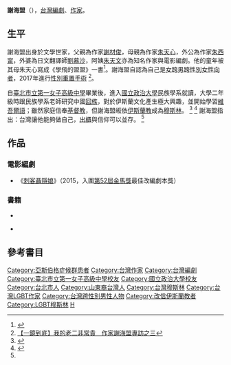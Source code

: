 {{noteTA
|1 = zh-cn:阿斯伯格综合征; zh-hk:亞氏保加症; zh-tw:亞斯伯格症候群;
}}
{{Infobox entertainer
|姓名 = 謝海盟
|類型 = 編劇
|圖片 = 
|圖片尺寸 = 
|圖片簡介 = 
|原名 = 
|外文名 = 
|外文 =  
|羅馬拼音 = Hsieh Hai-Meng
|英文名 = 
|暱稱 = 
|其他藝名 = 
|國籍 = {{ROC}}（[[台灣|台灣]]）
|民族 = 
|出生日期 = {{birth_date_and_age|1986|2|11|}}
|出生地點 = {{TWN}}[[台北市|台北市]]
|逝世日期 = 
|逝世地點 = 
|職業 = 電影編劇、作家
|語言 = 
|教育程度 = [[臺北市立第一女子高級中學|北一女中]]<br>[[國立政治大學|國立政治大學]]民族學系畢業
|宗教信仰 = [[伊斯蘭教|伊斯蘭教]]
|配偶 = 
|兒女 = 
|父母 = 
|音樂類型 = 
|演奏樂器 = 
|出身地 = 
|出道作 = 
|出道日期 = 
|代表作 = 
|活躍年代 = 
|唱片公司 = 
|經紀公司 = 
|網站 = 
|相關團體 = 
|獎項 = 
|IMDb = 7431172
|現任成員 = 
|過往成員 = 
|音樂專輯 = 
|電影 = 
|舞台劇 = 
|書籍 = 
}}

'''謝海盟'''（{{bd|1986年|2月11日|||H謝}}），[[台灣|台灣]][[編劇|編劇]]、[[作家|作家]]。

== 生平 ==
謝海盟出身於文學世家，父親為作家[[謝材俊|謝材俊]]，母親為作家[[朱天心|朱天心]]，外公為作家[[朱西甯|朱西甯]]，外婆為日文翻譯師[[劉慕沙|劉慕沙]]，阿姨[[朱天文|朱天文]]亦為知名作家與電影編劇。他的童年被其母朱天心寫成《學飛的盟盟》一書<ref>{{Cite web |url=http://theme.udn.com/theme/story/6223/219578 |title=朱天心要女兒盟盟叛逆點(聯合報) |accessdate=2015-08-15 |archive-date=2015-09-04 |archive-url=https://web.archive.org/web/20150904114853/http://theme.udn.com/theme/story/6223/219578 |dead-url=no }}</ref>。謝海盟自認為自己是[[跨性別男性|女跨男跨性別]][[女性向者|女性向者]]，2017年進行[[性別重置手術|性別重置手術]] <ref>[https://www.mirrormedia.mg/story/20170804pol005/ 【一鏡到底】我的老二非常貴　作家謝海盟專訪之三]</ref>。

自[[臺北市立第一女子高級中學|臺北市立第一女子高級中學]]畢業後，進入[[國立政治大學|國立政治大學]]民族學系就讀，大學二年級時跟民族學系老師研究中國[[回族|回族]]，對於伊斯蘭文化產生極大興趣，並開始學習[[維吾爾語|維吾爾語]]；雖然家庭信奉[[基督教|基督教]]，但謝海盟皈依[[伊斯蘭教|伊斯蘭教]]成為[[穆斯林|穆斯林]]。
<ref name="20150814中國時報許怡雯">{{Cite web |url=http://www.chinatimes.com/newspapers/20150814001126-260603 |title=《時報周刊》朱天心女兒坎城發光 不滿作息被干擾 謝海盟怒飆侯孝賢 |accessdate=2017-12-07 |archive-date=2017-12-18 |archive-url=https://web.archive.org/web/20171218214807/http://www.chinatimes.com/newspapers/20150814001126-260603 |dead-url=no }}</ref>
<ref>{{Cite web |url=http://www.oneday.com.tw/%E6%9C%B1%E5%A4%A9%E6%96%87x-%E8%AC%9D%E6%B5%B7%E7%9B%9F%E3%80%80%E7%B7%A8%E5%8A%87%E6%98%AF%E7%B0%A1%E8%AD%9C-%E6%98%AF%E9%B7%B9%E6%9E%B6-%E6%9B%B4%E6%98%AF%E5%BB%BA%E6%A7%8B%E4%B8%80%E6%95%B4/ |title=朱天文× 謝海盟　編劇是簡譜 是鷹架 更是建構一整座冰山|access-date=2015-08-15 |archive-url=https://web.archive.org/web/20150804060726/http://www.oneday.com.tw/%E6%9C%B1%E5%A4%A9%E6%96%87x-%E8%AC%9D%E6%B5%B7%E7%9B%9F%E3%80%80%E7%B7%A8%E5%8A%87%E6%98%AF%E7%B0%A1%E8%AD%9C-%E6%98%AF%E9%B7%B9%E6%9E%B6-%E6%9B%B4%E6%98%AF%E5%BB%BA%E6%A7%8B%E4%B8%80%E6%95%B4/ |archive-date=2015-08-04 |dead-url=yes }}</ref>
謝海盟指出：台灣讓他能夠做自己，[[出櫃|出櫃]]與信仰可以並存。
<ref name="20150814中國時報許怡雯"></ref>

== 作品 ==
=== 電影編劇 ===
*《[[刺客聶隱娘|刺客聶隱娘]]》（2015，入圍[[第52屆金馬獎|第52屆金馬獎]]最佳改編劇本獎）

=== 書籍 ===
* {{cite book
| last =
| first =
| year = 2015
| title = 《行雲紀：刺客聶隱娘拍攝側錄》
| publisher = 印刻
| location = 台北
| ISBN = 9789863870463
}}

* {{cite book
| last =
| first =
| year = 2017/07/03
| title = 《舒蘭河上：台北水路踏查》
| publisher = 印刻
| location = 台北
| ISBN = 9789863871828
}}

== 參考書目 ==
{{Reflist}}

{{DEFAULTSORT:X}}
[[Category:亞斯伯格症候群患者|Category:亞斯伯格症候群患者]]
[[Category:台灣作家|Category:台灣作家]]
[[Category:台灣編劇|Category:台灣編劇]]
[[Category:臺北市立第一女子高級中學校友|Category:臺北市立第一女子高級中學校友]]
[[Category:國立政治大學校友|Category:國立政治大學校友]]
[[Category:台北市人|Category:台北市人]]
[[Category:山東裔台灣人|Category:山東裔台灣人]]
[[Category:台灣穆斯林|Category:台灣穆斯林]]
[[Category:台灣LGBT作家|Category:台灣LGBT作家]]
[[Category:台灣跨性別男性人物|Category:台灣跨性別男性人物]]
[[Category:改信伊斯蘭教者|Category:改信伊斯蘭教者]]
[[Category:LGBT穆斯林|Category:LGBT穆斯林]]
[[Category:谢姓|H]]